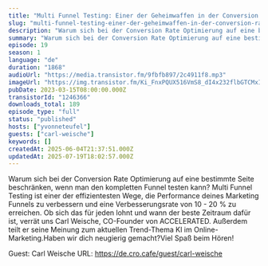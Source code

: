 ```yaml
---
title: "Multi Funnel Testing: Einer der Geheimwaffen in der Conversion Rate Optimierung "
slug: "multi-funnel-testing-einer-der-geheimwaffen-in-der-conversion-rate-optimierung"
description: "Warum sich bei der Conversion Rate Optimierung auf eine bestimmte Seite beschränken, wenn man den kompletten Funnel testen kann? Multi Funnel Testing ist einer der effizientesten Wege, die Performance deines Marketing Funnels zu verbessern und eine Verbesserungsrate von 10 - 20 % zu erreichen. Ob sich das für jeden lohnt und wann der beste Zeitraum dafür ist, verrät uns Carl Weische, CO-Founder von ACCELERATED. Außerdem teilt er seine Meinung zum aktuellen Trend-Thema KI im Online-Marketing.Haben wir dich neugierig gemacht?Viel Spaß beim Hören!\n\nGuest: Carl Weische\nURL: https://de.cro.cafe/guest/carl-weische"
summary: "Warum sich bei der Conversion Rate Optimierung auf eine bestimmte Seite beschränken, wenn man den kompletten Funnel testen kann? Multi Funnel Testing ist einer der effizientesten Wege, die Performance deines Marketing Funnels zu verbessern und eine Verbesserungsrate von 10 - 20 % zu erreichen. Ob sich das für jeden lohnt und wann der beste Zeitraum dafür ist, verrät uns Carl Weische, CO-Founder von ACCELERATED. Außerdem teilt er seine Meinung zum aktuellen Trend-Thema KI im Online-Marketing.Haben wir dich neugierig gemacht?Viel Spaß beim Hören!\n\nGuest: Carl Weische\nURL: https://de.cro.cafe/guest/carl-weische"
episode: 19
season: 1
language: "de"
duration: "1868"
audioUrl: "https://media.transistor.fm/9fbfb897/2c4911f8.mp3"
imageUrl: "https://img.transistor.fm/Ki_FnxPQUX516VmS8_dI4x232flbGTCMxIp2qCeeuus/rs:fill:3000:3000:1/q:60/aHR0cHM6Ly9pbWct/dXBsb2FkLXByb2R1/Y3Rpb24udHJhbnNp/c3Rvci5mbS82NWZl/OWNlY2U4NWI2ODFj/ZTViY2U0ZjFhZGYy/YzYwNi5wbmc.webp"
pubDate: 2023-03-15T08:00:00.000Z
transistorId: "1246366"
downloads_total: 189
episode_type: "full"
status: "published"
hosts: ["yvonneteufel"]
guests: ["carl-weische"]
keywords: []
createdAt: 2025-06-04T21:37:51.000Z
updatedAt: 2025-07-19T18:02:57.000Z
---
```


Warum sich bei der Conversion Rate Optimierung auf eine bestimmte Seite beschränken, wenn man den kompletten Funnel testen kann? Multi Funnel Testing ist einer der effizientesten Wege, die Performance deines Marketing Funnels zu verbessern und eine Verbesserungsrate von 10 - 20 % zu erreichen. Ob sich das für jeden lohnt und wann der beste Zeitraum dafür ist, verrät uns Carl Weische, CO-Founder von ACCELERATED. Außerdem teilt er seine Meinung zum aktuellen Trend-Thema KI im Online-Marketing.Haben wir dich neugierig gemacht?Viel Spaß beim Hören!

Guest: Carl Weische
URL: https://de.cro.cafe/guest/carl-weische
